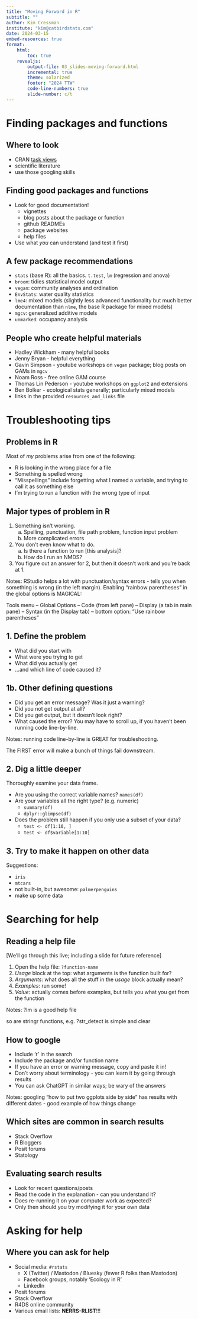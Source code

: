 ```yaml
---
title: "Moving Forward in R"
subtitle: ""
author: Kim Cressman
institute: "kim@catbirdstats.com"
date: 2024-03-15
embed-resources: true
format: 
    html:
        toc: true
    revealjs:
        output-file: 03_slides-moving-forward.html
        incremental: true
        theme: solarized
        footer: "2024 TTW"
        code-line-numbers: true
        slide-number: c/t
---
```


# Finding packages and functions

## Where to look

-   CRAN [task views](https://cran.r-project.org/web/views/)
-   scientific literature
-   use those googling skills

## Finding good packages and functions

-   Look for good documentation!
    -   vignettes
    -   blog posts about the package or function
    -   github READMEs
    -   package websites
    -   help files
-   Use what *you* can understand (and test it first)

## A few package recommendations

-   `stats` (base R): all the basics. `t.test`, `lm` (regression and anova)  
-   `broom`: tidies statistical model output  
-   `vegan`: community analyses and ordination  
-   `EnvStats`: water quality statistics  
-   `lme4`: mixed models (slightly less advanced functionality but much better documentation than `nlme`, the base R package for mixed models)  
-   `mgcv`: generalized additive models  
-   `unmarked`: occupancy analysis

## People who create helpful materials

-   Hadley Wickham - many helpful books\
-   Jenny Bryan - helpful everything
-   Gavin Simpson - youtube workshops on `vegan` package; blog posts on GAMs in `mgcv`
-   Noam Ross - free online GAM course
-   Thomas Lin Pederson - youtube workshops on `ggplot2` and extensions
-   Ben Bolker - ecological stats generally; particularly mixed models
-   links in the provided `resources_and_links` file

# Troubleshooting tips

## Problems in R

Most of *my* problems arise from one of the following:

-   R is looking in the wrong place for a file\
-   Something is spelled wrong\
-   "Misspellings" include forgetting what I named a variable, and trying to call it as something else\
-   I'm trying to run a function with the wrong type of input

## Major types of problem in R

1.  Something isn't working.
    a.  Spelling, punctuation, file path problem, function input problem
    b.  More complicated errors\
2.  You don't even know what to do.
    a.  Is there a function to run \[this analysis\]?\
    b.  How do I run an NMDS?\
3.  You figure out an answer for 2, but then it doesn't work and you're back at 1.

::: notes
Notes: RStudio helps a lot with punctuation/syntax errors - tells you when something is wrong (in the left margin). Enabling "rainbow parentheses" in the global options is MAGICAL:

Tools menu -- Global Options -- Code (from left pane) -- Display (a tab in main pane) -- Syntax (in the Display tab) -- bottom option: "Use rainbow parentheses"
:::

## 1. Define the problem

-   What did you start with
-   What were you trying to get
-   What did you actually get
-   ...and which line of code caused it?

## 1b. Other defining questions

-   Did you get an error message? Was it just a warning?\
-   Did you not get output at all?\
-   Did you get output, but it doesn't look right?\
-   What caused the error? You may have to scroll up, if you haven't been running code line-by-line.

::: notes
Notes: running code line-by-line is GREAT for troubleshooting.

The FIRST error will make a bunch of things fail downstream.
:::

## 2. Dig a little deeper

Thoroughly examine your data frame.\

-   Are you using the correct variable names? `names(df)`\
-   Are your variables all the right type? (e.g. numeric)
    -   `summary(df)`\
    -   `dplyr::glimpse(df)`
-   Does the problem still happen if you only use a subset of your data?
    -   `test <- df[1:10, ]`\
    -   `test <- df$variable[1:10]`

::: notes
:::

## 3. Try to make it happen on other data

Suggestions:

-   `iris`
-   `mtcars`
-   not built-in, but awesome: `palmerpenguins`
-   make up some data

# Searching for help

## Reading a help file

\[We'll go through this live; including a slide for future reference\]

1.  Open the help file: `?function-name`
2.  *Usage* block at the top: what arguments is the function built for?
3.  *Arguments*: what does all the stuff in the *usage* block actually mean?
4.  *Examples*: run some!
5.  *Value*: actually comes before examples, but tells you what you get from the function

::: notes
Notes: ?lm is a good help file

so are stringr functions, e.g. ?str_detect is simple and clear
:::

## How to google

-   Include 'r' in the search\
-   Include the package and/or function name\
-   If you have an error or warning message, copy and paste it in!
-   Don't worry about terminology - you can learn it by going through results\
-   You can ask ChatGPT in similar ways; be wary of the answers

::: notes
Notes: googling "how to put two ggplots side by side" has results with different dates - good example of how things change
:::

## Which sites are common in search results

-   Stack Overflow
-   R Bloggers
-   Posit forums
-   Statology

## Evaluating search results

-   Look for recent questions/posts
-   Read the code in the explanation - can you understand it?
-   Does re-running it on your computer work as expected?
-   Only then should you try modifying it for your own data

# Asking for help

## Where you can ask for help

-   Social media: `#rstats`
    -   X (Twitter) / Mastodon / Bluesky (fewer R folks than Mastodon)\
    -   Facebook groups, notably 'Ecology in R'\
    -   LinkedIn
-   Posit forums\
-   Stack Overflow\
-   R4DS online community\
-   Various email lists: **NERRS-RLIST**!!!
